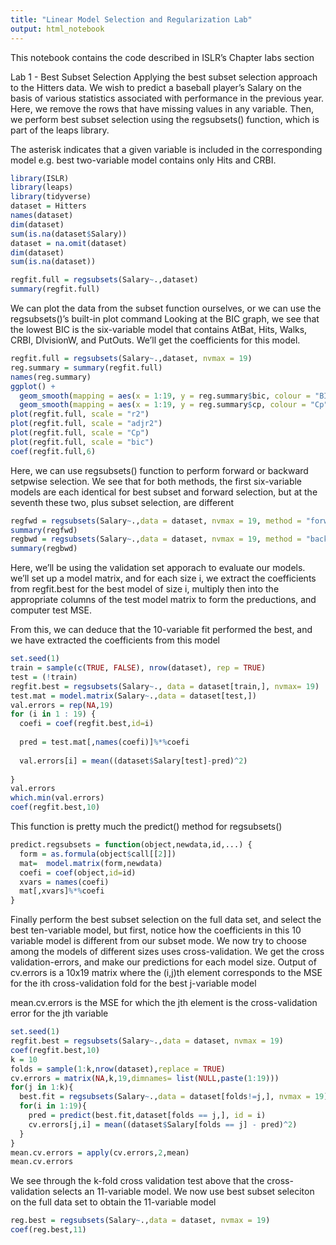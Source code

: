 ```yaml
---
title: "Linear Model Selection and Regularization Lab"
output: html_notebook
---
```


This notebook contains the code described in ISLR's Chapter labs section

Lab 1 - Best Subset Selection
Applying the best subset selection approach to the Hitters data. We
wish to predict a baseball player's Salary on the basis of various statistics associated with performance in the previous year.
Here, we remove the rows that have missing values in any variable. Then, we perform best subset selection using the regsubsets() function, which is part of the leaps library.

The asterisk indicates that a given variable is included in the corresponding model e.g. best two-variable model contains only Hits and CRBI.

```r
library(ISLR)
library(leaps)
library(tidyverse)
dataset = Hitters
names(dataset)
dim(dataset)
sum(is.na(dataset$Salary))
dataset = na.omit(dataset)
dim(dataset)
sum(is.na(dataset))

regfit.full = regsubsets(Salary~.,dataset)
summary(regfit.full)

```

We can plot the data from the subset function ourselves, or we can use the regsubsets()'s built-in plot command
Looking at the BIC graph, we see that the lowest BIC is the six-variable model that contains AtBat, Hits, Walks, CRBI, DIvisionW, and PutOuts. We'll get the coefficients for this model.
```r
regfit.full = regsubsets(Salary~.,dataset, nvmax = 19)
reg.summary = summary(regfit.full)
names(reg.summary)
ggplot() + 
  geom_smooth(mapping = aes(x = 1:19, y = reg.summary$bic, colour = "BIC")) + 
  geom_smooth(mapping = aes(x = 1:19, y = reg.summary$cp, colour = "Cp")) 
plot(regfit.full, scale = "r2")
plot(regfit.full, scale = "adjr2")
plot(regfit.full, scale = "Cp")
plot(regfit.full, scale = "bic")
coef(regfit.full,6)
```

Here, we can use regsubsets() function to perform forward or backward setpwise selection. We see that for both methods, the first six-variable models are each identical for best subset and forward selection, but at the seventh these two, plus subset selection, are different
```r
regfwd = regsubsets(Salary~.,data = dataset, nvmax = 19, method = "forward")
summary(regfwd)
regbwd = regsubsets(Salary~.,data = dataset, nvmax = 19, method = "backward")
summary(regbwd)
```

Here, we'll be using the validation set apporach to evaluate our models. we'll set up a model matrix, and for each size i, we extract the coefficients from regfit.best for the best model of size i, multiply then into the appropriate columns of the test model matrix to form the preductions, and computer test MSE.

From this, we can deduce that the 10-variable fit performed the best, and we have extracted the coefficients from this model
```r
set.seed(1)
train = sample(c(TRUE, FALSE), nrow(dataset), rep = TRUE)
test = (!train)
regfit.best = regsubsets(Salary~., data = dataset[train,], nvmax= 19)
test.mat = model.matrix(Salary~.,data = dataset[test,])
val.errors = rep(NA,19)
for (i in 1 : 19) {
  coefi = coef(regfit.best,id=i)
  
  pred = test.mat[,names(coefi)]%*%coefi
 
  val.errors[i] = mean((dataset$Salary[test]-pred)^2)
  
}
val.errors
which.min(val.errors)
coef(regfit.best,10)
```

This function is pretty much the predict() method for regsubsets()
```r
predict.regsubsets = function(object,newdata,id,...) {
  form = as.formula(object$call[[2]])
  mat=  model.matrix(form,newdata)
  coefi = coef(object,id=id)
  xvars = names(coefi)
  mat[,xvars]%*%coefi
}
```

Finally perform the best subset selection on the full data set, and select the best ten-variable model, but first, notice how the coefficients in this 10 variable model is different from our subset mode.
We now try to choose among the models of different sizes uses cross-validation. We get the cross validation-errors, and make our predictions for each model size.
Output of cv.errors is a 10x19 matrix where the (i,j)th element corresponds to the MSE for the ith cross-validation fold for the best j-variable model 

mean.cv.errors is the MSE for which the jth element is the cross-validation error for the jth variable
```r
set.seed(1)
regfit.best = regsubsets(Salary~.,data = dataset, nvmax = 19)
coef(regfit.best,10)
k = 10
folds = sample(1:k,nrow(dataset),replace = TRUE)
cv.errors = matrix(NA,k,19,dimnames= list(NULL,paste(1:19)))
for(j in 1:k){
  best.fit = regsubsets(Salary~.,data = dataset[folds!=j,], nvmax = 19)
  for(i in 1:19){
    pred = predict(best.fit,dataset[folds == j,], id = i)
    cv.errors[j,i] = mean((dataset$Salary[folds == j] - pred)^2)
  }
}
mean.cv.errors = apply(cv.errors,2,mean)
mean.cv.errors
```

We see through the k-fold cross validation test above that the cross-validation selects an 11-variable model. We now use best subset seleciton on the full data set to obtain the 11-variable model
```r
reg.best = regsubsets(Salary~.,data = dataset, nvmax = 19)
coef(reg.best,11)
```

